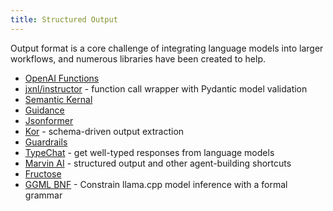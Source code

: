 ```yaml
---
title: Structured Output
---
```


Output format is a core challenge of integrating language models into larger workflows, and numerous libraries have been created to help.

* [OpenAI Functions](https://openai.com/blog/function-calling-and-other-api-updates)
* [jxnl/instructor](https://github.com/jxnl/instructor) - function call wrapper with Pydantic model validation
* [Semantic Kernal](https://github.com/microsoft/semantic-kernel)
* [Guidance](https://github.com/microsoft/guidance)
* [Jsonformer](https://github.com/1rgs/jsonformer)
* [Kor](https://eyurtsev.github.io/kor/tutorial.html) - schema-driven output extraction
* [Guardrails](https://shreyar.github.io/guardrails)
* [TypeChat](https://microsoft.github.io/TypeChat) - get well-typed responses from language models
* [Marvin AI](https://www.askmarvin.ai) - structured output and other agent-building shortcuts
* [Fructose](https://github.com/bananaml/fructose)
* [GGML BNF](https://github.com/ggerganov/llama.cpp/blob/master/grammars/README.md) - Constrain llama.cpp model inference with a formal grammar